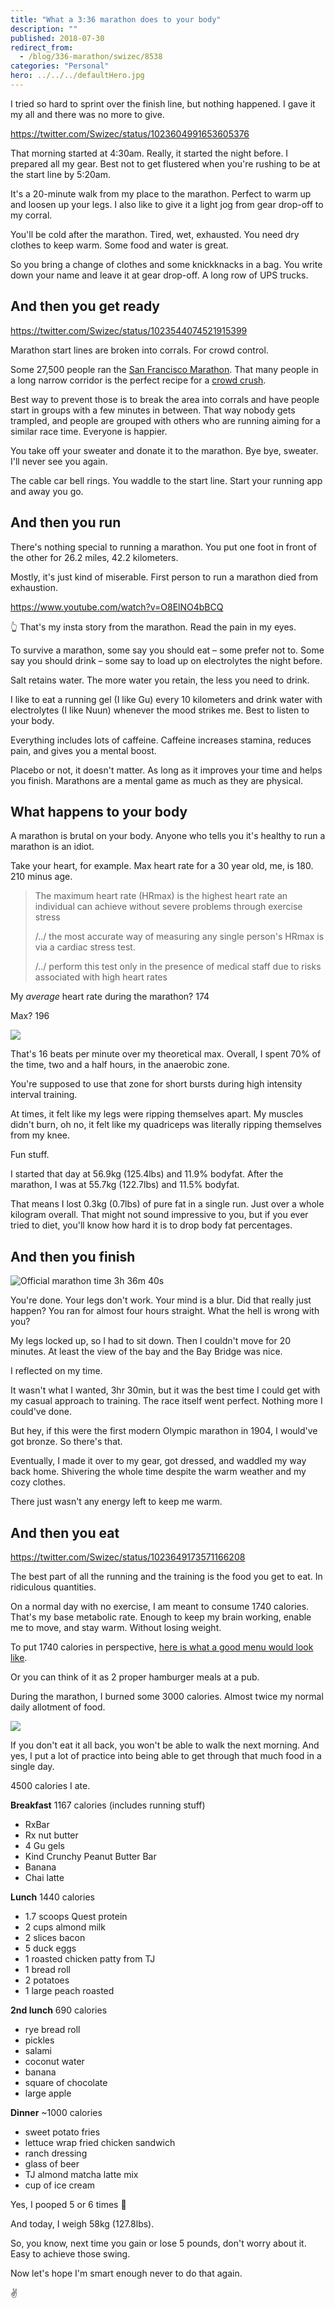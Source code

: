 ```yaml
---
title: "What a 3:36 marathon does to your body"
description: ""
published: 2018-07-30
redirect_from:
  - /blog/336-marathon/swizec/8538
categories: "Personal"
hero: ../../../defaultHero.jpg
---
```


I tried so hard to sprint over the finish line, but nothing happened. I gave it my all and there was no more to give.

https://twitter.com/Swizec/status/1023604991653605376

That morning started at 4:30am. Really, it started the night before. I prepared all my gear. Best not to get flustered when you're rushing to be at the start line by 5:20am.

It's a 20-minute walk from my place to the marathon. Perfect to warm up and loosen up your legs. I also like to give it a light jog from gear drop-off to my corral.

You'll be cold after the marathon. Tired, wet, exhausted. You need dry clothes to keep warm. Some food and water is great.

So you bring a change of clothes and some knickknacks in a bag. You write down your name and leave it at gear drop-off. A long row of UPS trucks.

## And then you get ready

https://twitter.com/Swizec/status/1023544074521915399

Marathon start lines are broken into corrals. For crowd control.

Some 27,500 people ran the [San Francisco Marathon](http://www.thesfmarathon.com/). That many people in a long narrow corridor is the perfect recipe for a [crowd crush](https://www.news.com.au/technology/science/human-body/crowd-crush-what-happens-in-a-human-stampede/news-story/5ea6cd28dfc8744246e0bdd5500baa11).

Best way to prevent those is to break the area into corrals and have people start in groups with a few minutes in between. That way nobody gets trampled, and people are grouped with others who are running aiming for a similar race time. Everyone is happier.

You take off your sweater and donate it to the marathon. Bye bye, sweater. I'll never see you again.

The cable car bell rings. You waddle to the start line. Start your running app and away you go.

## And then you run

There's nothing special to running a marathon. You put one foot in front of the other for 26.2 miles, 42.2 kilometers.

Mostly, it's just kind of miserable. First person to run a marathon died from exhaustion.

https://www.youtube.com/watch?v=O8ElNO4bBCQ

👆 That's my insta story from the marathon. Read the pain in my eyes.

To survive a marathon, some say you should eat – some prefer not to. Some say you should drink – some say to load up on electrolytes the night before.

Salt retains water. The more water you retain, the less you need to drink.

I like to eat a running gel (I like Gu) every 10 kilometers and drink water with electrolytes (I like Nuun) whenever the mood strikes me. Best to listen to your body.

Everything includes lots of caffeine. Caffeine increases stamina, reduces pain, and gives you a mental boost.

Placebo or not, it doesn't matter. As long as it improves your time and helps you finish. Marathons are a mental game as much as they are physical.

## What happens to your body

A marathon is brutal on your body. Anyone who tells you it's healthy to run a marathon is an idiot.

Take your heart, for example. Max heart rate for a 30 year old, me, is 180. 210 minus age.

> The maximum heart rate (HRmax) is the highest heart rate an individual can achieve without severe problems through exercise stress
>
> /../ the most accurate way of measuring any single person's HRmax is via a cardiac stress test.
>
> /../ perform this test only in the presence of medical staff due to risks associated with high heart rates

My _average_ heart rate during the marathon? 174

Max? 196

![](https://swizec.com/blog/wp-content/uploads/2018/07/DjSeSqcVsAEUnSt.jpg)

That's 16 beats per minute over my theoretical max. Overall, I spent 70% of the time, two and a half hours, in the anaerobic zone.

You're supposed to use that zone for short bursts during high intensity interval training.

At times, it felt like my legs were ripping themselves apart. My muscles didn't burn, oh no, it felt like my quadriceps was literally ripping themselves from my knee.

Fun stuff.

I started that day at 56.9kg (125.4lbs) and 11.9% bodyfat. After the marathon, I was at 55.7kg (122.7lbs) and 11.5% bodyfat.

That means I lost 0.3kg (0.7lbs) of pure fat in a single run. Just over a whole kilogram overall. That might not sound impressive to you, but if you ever tried to diet, you'll know how hard it is to drop body fat percentages.

## And then you finish

![Official marathon time 3h 36m 40s](https://swizec.com/blog/wp-content/uploads/2018/07/biofreeze-san-francisco-marathon-r6fbytm4.png)

You're done. Your legs don't work. Your mind is a blur. Did that really just happen? You ran for almost four hours straight. What the hell is wrong with you?

My legs locked up, so I had to sit down. Then I couldn't move for 20 minutes. At least the view of the bay and the Bay Bridge was nice.

I reflected on my time.

It wasn't what I wanted, 3hr 30min, but it was the best time I could get with my casual approach to training. The race itself went perfect. Nothing more I could've done.

But hey, if this were the first modern Olympic marathon in 1904, I would've got bronze. So there's that.

Eventually, I made it over to my gear, got dressed, and waddled my way back home. Shivering the whole time despite the warm weather and my cozy clothes.

There just wasn't any energy left to keep me warm.

## And then you eat

https://twitter.com/Swizec/status/1023649173571166208

The best part of all the running and the training is the food you get to eat. In ridiculous quantities.

On a normal day with no exercise, I am meant to consume 1740 calories. That's my base metabolic rate. Enough to keep my brain working, enable me to move, and stay warm. Without losing weight.

To put 1740 calories in perspective, [here is what a good menu would look like](https://www.verywellfit.com/two-meal-plans-for-a-1700-calorie-per-day-diet-2506565).

Or you can think of it as 2 proper hamburger meals at a pub.

During the marathon, I burned some 3000 calories. Almost twice my normal daily allotment of food.

![](https://swizec.com/blog/wp-content/uploads/2018/07/FullSizeRender-1.jpg)

If you don't eat it all back, you won't be able to walk the next morning. And yes, I put a lot of practice into being able to get through that much food in a single day.

4500 calories I ate.

**Breakfast** 1167 calories (includes running stuff)

- RxBar
- Rx nut butter
- 4 Gu gels
- Kind Crunchy Peanut Butter Bar
- Banana
- Chai latte

**Lunch** 1440 calories

- 1.7 scoops Quest protein
- 2 cups almond milk
- 2 slices bacon
- 5 duck eggs
- 1 roasted chicken patty from TJ
- 1 bread roll
- 2 potatoes
- 1 large peach roasted

**2nd lunch** 690 calories

- rye bread roll
- pickles
- salami
- coconut water
- banana
- square of chocolate
- large apple

**Dinner** ~1000 calories

- sweet potato fries
- lettuce wrap fried chicken sandwich
- ranch dressing
- glass of beer
- TJ almond matcha latte mix
- cup of ice cream

Yes, I pooped 5 or 6 times 💩

And today, I weigh 58kg (127.8lbs).

So, you know, next time you gain or lose 5 pounds, don't worry about it. Easy to achieve those swing.

Now let's hope I'm smart enough never to do that again.

✌️
